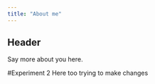 ```yaml
---
title: "About me"
---
```


## Header

Say more about you here.

#Experiment 2
Here too trying to make changes